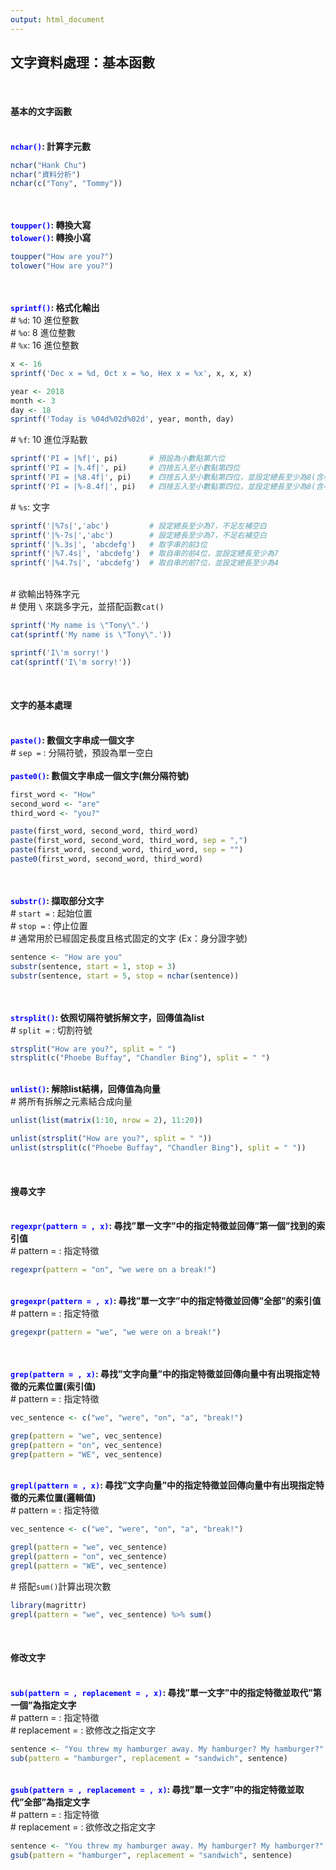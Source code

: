 ```yaml
---
output: html_document
---
```


##  **文字資料處理：基本函數**<br />
<br />

#### **基本的文字函數**<br />
<br />
**<font color=blue>`nchar()`</font>: 計算字元數**<br />
```r
nchar("Hank Chu")
nchar("資料分析")
nchar(c("Tony", "Tommy"))
```
<br />
<br />
**<font color=blue>`toupper()`</font>: 轉換大寫**<br />
**<font color=blue>`tolower()`</font>: 轉換小寫**<br />
```r
toupper("How are you?")
tolower("How are you?")
```
<br />
<br />
**<font color=blue>`sprintf()`</font>: 格式化輸出**<br />
\# `%d`: 10 進位整數<br />
\# `%o`: 8 進位整數<br />
\# `%x`: 16 進位整數<br />
```r
x <- 16
sprintf('Dec x = %d, Oct x = %o, Hex x = %x', x, x, x)

year <- 2018
month <- 3
day <- 18
sprintf('Today is %04d%02d%02d', year, month, day)
```
\# `%f`: 10 進位浮點數<br />
```r
sprintf('PI = |%f|', pi)       # 預設為小數點第六位
sprintf('PI = |%.4f|', pi)     # 四捨五入至小數點第四位
sprintf('PI = |%8.4f|', pi)    # 四捨五入至小數點第四位，並設定總長至少為8(含小數點)，空白補在左邊
sprintf('PI = |%-8.4f|', pi)   # 四捨五入至小數點第四位，並設定總長至少為8(含小數點)，空白補在右邊
```
\# `%s`: 文字<br />
```r
sprintf('|%7s|','abc')         # 設定總長至少為7，不足左補空白
sprintf('|%-7s|','abc')        # 設定總長至少為7，不足右補空白
sprintf('|%.3s|', 'abcdefg')   # 取字串的前3位
sprintf('|%7.4s|', 'abcdefg')  # 取自串的前4位，並設定總長至少為7
sprintf('|%4.7s|', 'abcdefg')  # 取自串的前7位，並設定總長至少為4
```
<br />
\# 欲輸出特殊字元<br />
\# 使用 `\` 來跳多字元，並搭配函數`cat()`<br />
```r
sprintf('My name is \"Tony\".')
cat(sprintf('My name is \"Tony\".'))

sprintf('I\'m sorry!')
cat(sprintf('I\'m sorry!'))
```
<br />

#### **文字的基本處理**<br />
<br />
**<font color=blue>`paste()`</font>: 數個文字串成一個文字**<br />
\# `sep =` : 分隔符號，預設為單一空白<br />
<br />
**<font color=blue>`paste0()`</font>: 數個文字串成一個文字(無分隔符號)**<br />
```r
first_word <- "How"
second_word <- "are"
third_word <- "you?"

paste(first_word, second_word, third_word)
paste(first_word, second_word, third_word, sep = ",")
paste(first_word, second_word, third_word, sep = "")
paste0(first_word, second_word, third_word)
```
<br />
<br />
**<font color=blue>`substr()`</font>: 擷取部分文字**<br />
\# `start =` : 起始位置<br />
\# `stop =` : 停止位置<br />
\# 通常用於已經固定長度且格式固定的文字 (Ex：身分證字號)<br />
```r
sentence <- "How are you"
substr(sentence, start = 1, stop = 3)
substr(sentence, start = 5, stop = nchar(sentence))
```
<br />
<br />
**<font color=blue>`strsplit()`</font>: 依照切隔符號拆解文字，回傳值為list**<br />
\# `split =` : 切割符號<br />
```r
strsplit("How are you?", split = " ")
strsplit(c("Phoebe Buffay", "Chandler Bing"), split = " ")
```
<br />
**<font color=blue>`unlist()`</font>: 解除list結構，回傳值為向量**<br />
\# 將所有拆解之元素結合成向量<br />
```r
unlist(list(matrix(1:10, nrow = 2), 11:20))

unlist(strsplit("How are you?", split = " "))
unlist(strsplit(c("Phoebe Buffay", "Chandler Bing"), split = " "))
```
<br />

#### **搜尋文字**<br />
<br />
**<font color=blue>`regexpr(pattern = , x)`</font>: 尋找"單一文字"中的指定特徵並回傳"第一個"找到的索引值**<br />
\# pattern = : 指定特徵<br />
```r
regexpr(pattern = "on", "we were on a break!")
```
<br />
**<font color=blue>`gregexpr(pattern = , x)`</font>: 尋找"單一文字"中的指定特徵並回傳"全部"的索引值**<br />
\# pattern = : 指定特徵<br />
```r
gregexpr(pattern = "we", "we were on a break!")
```
<br />
<br />
**<font color=blue>`grep(pattern = , x)`</font>: 尋找"文字向量"中的指定特徵並回傳向量中有出現指定特徵的元素位置(索引值)**<br />
\# pattern = : 指定特徵<br />
```r
vec_sentence <- c("we", "were", "on", "a", "break!")

grep(pattern = "we", vec_sentence)
grep(pattern = "on", vec_sentence)
grep(pattern = "WE", vec_sentence)
```
<br />
**<font color=blue>`grepl(pattern = , x)`</font>: 尋找"文字向量"中的指定特徵並回傳向量中有出現指定特徵的元素位置(邏輯值)**<br />
\# pattern = : 指定特徵<br />
```r
vec_sentence <- c("we", "were", "on", "a", "break!")

grepl(pattern = "we", vec_sentence)
grepl(pattern = "on", vec_sentence)
grepl(pattern = "WE", vec_sentence)
```
\# 搭配`sum()`計算出現次數<br />
```r
library(magrittr)
grepl(pattern = "we", vec_sentence) %>% sum()
```
<br />

#### **修改文字**<br />
<br />
**<font color=blue>`sub(pattern = , replacement = , x)`</font>: 尋找"單一文字"中的指定特徵並取代"第一個"為指定文字**<br />
\# pattern = : 指定特徵<br />
\# replacement = : 欲修改之指定文字<br />
```r
sentence <- "You threw my hamburger away. My hamburger? My hamburger?"
sub(pattern = "hamburger", replacement = "sandwich", sentence)
```
<br />
**<font color=blue>`gsub(pattern = , replacement = , x)`</font>: 尋找"單一文字"中的指定特徵並取代"全部"為指定文字**<br />
\# pattern = : 指定特徵<br />
\# replacement = : 欲修改之指定文字<br />
```r
sentence <- "You threw my hamburger away. My hamburger? My hamburger?"
gsub(pattern = "hamburger", replacement = "sandwich", sentence)
```

